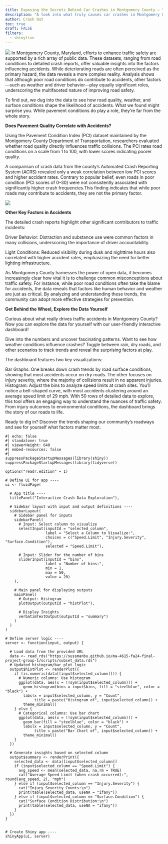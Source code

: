 ```yaml
---
title: Exposing the Secrets Behind Car Crashes in Montgomery County – You’ll Be Shocked!
description: "A look into what truly causes car crashes in Montgomery County, Maryland"
author: Crash Out
toc: true
draft: FALSE
filters: 
  - shinylive
---
```


![](images/montmap.jpg)
In Montgomery County, Maryland, efforts to enhance traffic safety are supported by a rich array of public data. These datasets, ranging from road conditions to detailed crash reports, offer valuable insights into the factors influencing accidents. While deteriorating roads are often perceived as the primary hazard, the data reveals a more complex reality. Analysis shows that although poor road conditions do contribute to accidents, other factors—such as weather and driver behavior—play equally significant roles, underscoring the multifaceted nature of improving road safety.

To find out, we dug into the data to see how road quality, weather, and surface conditions shape the likelihood of accidents. What we found might surprise you. While pavement conditions do play a role, they’re far from the whole story.

**Does Pavement Quality Correlate with Accidents?**

Using the Pavement Condition Index (PCI) dataset maintained by the Montgomery County Department of Transportation, researchers evaluated whether road quality directly influences traffic collisions. The PCI rates road conditions on a scale from 1 to 100, with lower scores indicating poorer quality.

A comparison of crash data from the county’s Automated Crash Reporting System (ACRS) revealed only a weak correlation between low PCI scores and higher accident rates. Contrary to popular belief, even roads in poor condition (PCI scores of 0–30) were not consistently associated with significantly higher crash frequencies.This finding indicates that while poor roads may contribute to accidents, they are not the primary factor.

![](scripts/plot intial.png)

**Other Key Factors in Accidents**

The detailed crash reports highlight other significant contributors to traffic incidents:

Driver Behavior: Distraction and substance use were common factors in many collisions, underscoring the importance of driver accountability.

Light Conditions: Reduced visibility during dusk and nighttime hours also correlated with higher accident rates, emphasizing the need for better lighting infrastructure.

As Montgomery County harnesses the power of open data, it becomes increasingly clear how vital it is to challenge common misconceptions about traffic safety. For instance, while poor road conditions often take the blame for accidents, the data reveals that factors like human behavior and weather are just as critical. By analyzing and understanding these trends, the community can adopt more effective strategies for prevention.

**Get Behind the Wheel, Explore the Data Yourself**

Curious about what really drives traffic accidents in Montgomery County? Now you can explore the data for yourself with our user-friendly interactive dashboard!

Dive into the numbers and uncover fascinating patterns. Want to see how weather conditions influence crashes? Toggle between rain, dry roads, and other scenarios to track trends and reveal the surprising factors at play.

The dashboard features two key visualizations:

Bar Graphs: One breaks down crash trends by road surface conditions, showing that most accidents occur on dry roads. The other focuses on injury severity, where the majority of collisions result in no apparent injuries.
Histogram: Adjust the bins to analyze speed limits at crash sites. You’ll notice a bell-shaped curve, with most accidents clustering around an average speed limit of 29 mph.
With 50 rows of detailed data to explore, this tool offers an engaging way to understand the nuances of traffic safety. From injury outcomes to environmental conditions, the dashboard brings the story of our roads to life.

Ready to dig in? Discover the trends shaping our community’s roadways and see for yourself what factors matter most.

```shinylive-r
#| echo: false
#| standalone: true
#| viewerHeight: 640
#| embed-resources: false 
#| 
suppressPackageStartupMessages(library(shiny))
suppressPackageStartupMessages(library(tidyverse))

options("readr.edition" = 1)

# Define UI for app ----
ui <- fluidPage(
  
  # App title ----
  titlePanel("Interactive Crash Data Exploration"),
  
  # Sidebar layout with input and output definitions ----
  sidebarLayout(
    # Sidebar panel for inputs
    sidebarPanel(
      # Input: Select column to visualize
      selectInput(inputId = "selected_column", 
                  label = "Select a Column to Visualize:",
                  choices = c("Speed.Limit", "Injury.Severity", "Surface.Condition"),
                  selected = "Speed.Limit"),
      
      # Input: Slider for the number of bins
      sliderInput(inputId = "bins",
                  label = "Number of bins:",
                  min = 1,
                  max = 50,
                  value = 20)
    ),
    
    # Main panel for displaying outputs
    mainPanel(
      # Output: Histogram
      plotOutput(outputId = "histPlot"),
      
      # Display Insights
      verbatimTextOutput(outputId = "summary")
    )
  )
)

# Define server logic ----
server <- function(input, output) {
  
  # Load data from the provided URL
  data <- read_rds("https://sussmanbu.github.io/ma-4615-fa24-final-project-group-1/scripts/subset_data.rds")
  # Updated histogram/bar plot logic
  output$histPlot <- renderPlot({
    if (is.numeric(data[[input$selected_column]])) {
      # Numeric columns: Use histogram
      ggplot(data, aes(x = !!sym(input$selected_column))) +
        geom_histogram(bins = input$bins, fill = "steelblue", color = "black") +
        labs(x = input$selected_column, y = "Count",
             title = paste("Histogram of", input$selected_column)) +
        theme_minimal()
    } else {
      # Categorical columns: Use bar chart
      ggplot(data, aes(x = !!sym(input$selected_column))) +
        geom_bar(fill = "steelblue", color = "black") +
        labs(x = input$selected_column, y = "Count",
             title = paste("Bar Chart of", input$selected_column)) +
        theme_minimal()
    }
  })
  
  # Generate insights based on selected column
  output$summary <- renderPrint({
    selected_data <- data[[input$selected_column]]
    if (input$selected_column == "Speed.Limit") {
      avg_speed <- mean(selected_data, na.rm = TRUE)
      cat("Average Speed Limit (when crash occurred):", round(avg_speed, 2), "mph")
    } else if (input$selected_column == "Injury.Severity") {
      cat("Injury Severity Counts:\n")
      print(table(selected_data, useNA = "ifany"))
    } else if (input$selected_column == "Surface.Condition") {
      cat("Surface Condition Distribution:\n")
      print(table(selected_data, useNA = "ifany"))
    }
  })
}


# Create Shiny app ----
shinyApp(ui, server)

```